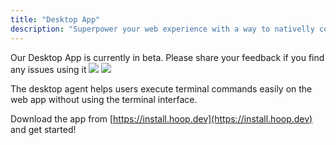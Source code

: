 ```yaml
---
title: "Desktop App"
description: "Superpower your web experience with a way to nativelly connect to your databases and services without the need of our command line"
---
```



<Prerequisites />

<Warning>
  Our Desktop App is currently in beta. Please share your feedback if you find any issues using it
</Warning>

<Frame>
  <img
    className="block dark:hidden"
    src="/images/getting-started/desktop-app_light.png"
  />
  <img
    className="hidden dark:block"
    src="/images/getting-started/desktop-app_dark.png"
  />
</Frame>

The desktop agent helps users execute terminal commands easily on the web app without using the terminal interface.

Download the app from [https://install.hoop.dev](https://install.hoop.dev) and get started!
